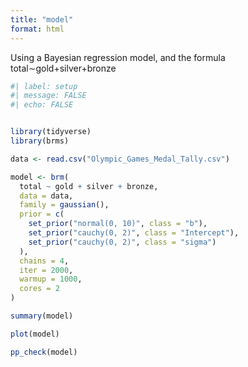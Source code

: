 ```yaml
---
title: "model"
format: html
---
```


Using a Bayesian regression model, and  the  formula total∼gold+silver+bronze

```r

#| label: setup
#| message: FALSE 
#| echo: FALSE 


library(tidyverse)
library(brms)

data <- read.csv("Olympic_Games_Medal_Tally.csv") 

model <- brm(
  total ~ gold + silver + bronze,
  data = data,
  family = gaussian(),  
  prior = c(
    set_prior("normal(0, 10)", class = "b"),  
    set_prior("cauchy(0, 2)", class = "Intercept"), 
    set_prior("cauchy(0, 2)", class = "sigma")  
  ),
  chains = 4,  
  iter = 2000, 
  warmup = 1000,  
  cores = 2
)

summary(model)

plot(model)

pp_check(model)
```

